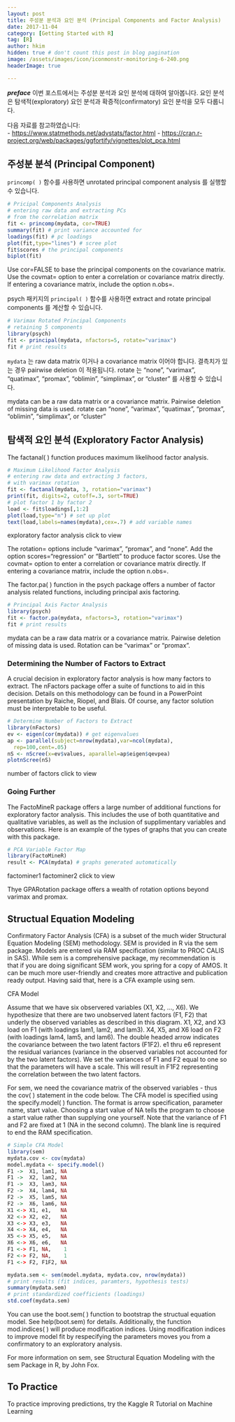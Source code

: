 ```yaml
---
layout: post  
title: 주성분 분석과 요인 분석 (Principal Components and Factor Analysis)  
date: 2017-11-04  
category: [Getting Started with R]  
tag: [R]  
author: hkim  
hidden: true # don't count this post in blog pagination  
image: /assets/images/icon/iconmonstr-monitoring-6-240.png
headerImage: true

---
```


***preface*** 이번 포스트에서는 주성분 분석과 요인 분석에 대하여 알아봅니다. 요인 분석은 탐색적(exploratory) 요인 분석과 확증적(confirmatory) 요인 분석을 모두 다룹니다.

다음 자료를 참고하였습니다:  
- [https://www.statmethods.net/advstats/factor.html](https://www.statmethods.net/advstats/factor.html)
- [https://cran.r-project.org/web/packages/ggfortify/vignettes/plot_pca.html](https://cran.r-project.org/web/packages/ggfortify/vignettes/plot_pca.html)

## 주성분 분석 (Principal Component)

`princomp( )` 함수를 사용하면 unrotated principal component analysis 를 실행할 수 있습니다.

```r
# Pricipal Components Analysis
# entering raw data and extracting PCs
# from the correlation matrix
fit <- princomp(mydata, cor=TRUE)
summary(fit) # print variance accounted for
loadings(fit) # pc loadings
plot(fit,type="lines") # scree plot
fit$scores # the principal components
biplot(fit)
```

Use cor=FALSE to base the principal components on the covariance matrix. Use the covmat= option to enter a correlation or covariance matrix directly. If entering a covariance matrix, include the option n.obs=.


psych 패키지의 `principal( )` 함수를 사용하면 extract and rotate principal components 를 계산할 수 있습니다.

```r
# Varimax Rotated Principal Components
# retaining 5 components
library(psych)
fit <- principal(mydata, nfactors=5, rotate="varimax")
fit # print results
```

`mydata` 는 raw data matrix 이거나 a covariance matrix 이어야 합니다. 결측치가 있는 경우 pairwise deletion 이 적용됩니다. rotate 는 "none", "varimax", "quatimax", "promax", "oblimin", "simplimax", or "cluster" 를 사용할 수 있습니다.

mydata can be a raw data matrix or a covariance matrix. Pairwise deletion of missing data is used. rotate can "none", "varimax", "quatimax", "promax", "oblimin", "simplimax", or "cluster"


## 탐색적 요인 분석 (Exploratory Factor Analysis)
The factanal( ) function produces maximum likelihood factor analysis.

```r
# Maximum Likelihood Factor Analysis
# entering raw data and extracting 3 factors,
# with varimax rotation
fit <- factanal(mydata, 3, rotation="varimax")
print(fit, digits=2, cutoff=.3, sort=TRUE)
# plot factor 1 by factor 2
load <- fit$loadings[,1:2]
plot(load,type="n") # set up plot
text(load,labels=names(mydata),cex=.7) # add variable names
```

exploratory factor analysis click to view

The rotation= options include "varimax", "promax", and "none". Add the option scores="regression" or "Bartlett" to produce factor scores. Use the covmat= option to enter a correlation or covariance matrix directly. If entering a covariance matrix, include the option n.obs=.

The factor.pa( ) function in the psych package offers a number of factor analysis related functions, including principal axis factoring.

```r
# Principal Axis Factor Analysis
library(psych)
fit <- factor.pa(mydata, nfactors=3, rotation="varimax")
fit # print results
```

mydata can be a raw data matrix or a covariance matrix. Pairwise deletion of missing data is used. Rotation can be "varimax" or "promax".


### Determining the Number of Factors to Extract

A crucial decision in exploratory factor analysis is how many factors to extract. The nFactors package offer a suite of functions to aid in this decision. Details on this methodology can be found in a PowerPoint presentation by Raiche, Riopel, and Blais. Of course, any factor solution must be interpretable to be useful.

```r
# Determine Number of Factors to Extract
library(nFactors)
ev <- eigen(cor(mydata)) # get eigenvalues
ap <- parallel(subject=nrow(mydata),var=ncol(mydata),
  rep=100,cent=.05)
nS <- nScree(x=ev$values, aparallel=ap$eigen$qevpea)
plotnScree(nS)
```

number of factors click to view


### Going Further

The FactoMineR package offers a large number of additional functions for exploratory factor analysis. This includes the use of both quantitative and qualitative variables, as well as the inclusion of supplimentary variables and observations. Here is an example of the types of graphs that you can create with this package.

```r
# PCA Variable Factor Map
library(FactoMineR)
result <- PCA(mydata) # graphs generated automatically
```

factominer1 factominer2 click to view

Thye GPARotation package offers a wealth of rotation options beyond varimax and promax.

## Structual Equation Modeling

Confirmatory Factor Analysis (CFA) is a subset of the much wider Structural Equation Modeling (SEM) methodology. SEM is provided in R via the sem package. Models are entered via RAM specification (similar to PROC CALIS in SAS). While sem is a comprehensive package, my recommendation is that if you are doing significant SEM work, you spring for a copy of AMOS. It can be much more user-friendly and creates more attractive and publication ready output. Having said that, here is a CFA example using sem.

CFA Model

Assume that we have six observered variables (X1, X2, ..., X6). We hypothesize that there are two unobserved latent factors (F1, F2) that underly the observed variables as described in this diagram. X1, X2, and X3 load on F1 (with loadings lam1, lam2, and lam3). X4, X5, and X6 load on F2 (with loadings lam4, lam5, and lam6). The double headed arrow indicates the covariance between the two latent factors (F1F2). e1 thru e6 represent the residual variances (variance in the observed variables not accounted for by the two latent factors). We set the variances of F1 and F2 equal to one so that the parameters will have a scale. This will result in F1F2 representing the correlation between the two latent factors.

For sem, we need the covariance matrix of the observed variables - thus the cov( ) statement in the code below. The CFA model is specified using the specify.model( ) function. The format is arrow specification, parameter name, start value. Choosing a start value of NA tells the program to choose a start value rather than supplying one yourself. Note that the variance of F1 and F2 are fixed at 1 (NA in the second column). The blank line is required to end the RAM specification.

```r
# Simple CFA Model
library(sem)
mydata.cov <- cov(mydata)
model.mydata <- specify.model()
F1 ->  X1, lam1, NA
F1 ->  X2, lam2, NA
F1 ->  X3, lam3, NA
F2 ->  X4, lam4, NA
F2 ->  X5, lam5, NA
F2 ->  X6, lam6, NA
X1 <-> X1, e1,   NA
X2 <-> X2, e2,   NA
X3 <-> X3, e3,   NA
X4 <-> X4, e4,   NA
X5 <-> X5, e5,   NA
X6 <-> X6, e6,   NA
F1 <-> F1, NA,    1
F2 <-> F2, NA,    1
F1 <-> F2, F1F2, NA

mydata.sem <- sem(model.mydata, mydata.cov, nrow(mydata))
# print results (fit indices, paramters, hypothesis tests)
summary(mydata.sem)
# print standardized coefficients (loadings)
std.coef(mydata.sem)
```

You can use the boot.sem( ) function to bootstrap the structual equation model. See help(boot.sem) for details. Additionally, the function mod.indices( ) will produce modification indices. Using modification indices to improve model fit by respecifying the parameters moves you from a confirmatory to an exploratory analysis.

For more information on sem, see Structural Equation Modeling with the sem Package in R, by John Fox.


## To Practice
To practice improving predictions, try the Kaggle R Tutorial on Machine Learning
